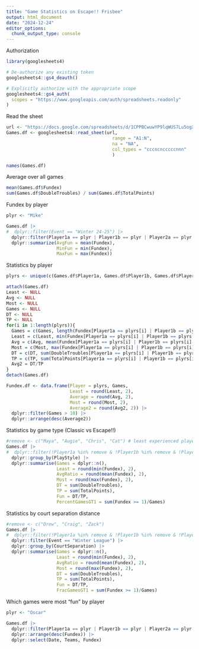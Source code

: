 ```yaml
---
title: "Game Statistics on Escape!! Frisbee"
output: html_document
date: "2024-12-24"
editor_options: 
  chunk_output_type: console
---
```


Authorization
```r
library(googlesheets4)

# De-authorize any existing token
googlesheets4::gs4_deauth()

# Explicitly authorize with the appropriate scope
googlesheets4::gs4_auth(
  scopes = "https://www.googleapis.com/auth/spreadsheets.readonly"
)
```

Read the sheet
```r
url <- "https://docs.google.com/spreadsheets/d/1CPPBCwuwYP9lqWUS7Lu5ogXHtdpX_-i_lzcdtsohbwY/edit#gid=0"
Games.df <- googlesheets4::read_sheet(url,
                                        range = "A1:N",
                                        na = "NA",
                                        col_types = "cccncncccccnnn"
                                        )
```

```r
names(Games.df)
```
Average over all games
```r
mean(Games.df$Fundex)
sum(Games.df$DoubleTroubles) / sum(Games.df$TotalPoints)
```

Fundex by player
```r
plyr <- "Mike"

Games.df |>
#  dplyr::filter(Event == "Winter 24-25") |>
  dplyr::filter(Player1a == plyr | Player1b == plyr | Player2a == plyr | Player2b == plyr) |>
  dplyr::summarize(AvgFun = mean(Fundex),
                   MinFun = min(Fundex),
                   MaxFun = max(Fundex))
```

Statistics by player
```r
plyrs <- unique(c(Games.df$Player1a, Games.df$Player1b, Games.df$Player2a, Games.df$Player2b))

attach(Games.df)
Least <- NULL
Avg <- NULL
Most <- NULL
Games <- NULL
DT <- NULL
TP <- NULL
for(i in 1:length(plyrs)){
  Games = c(Games, length(Fundex[Player1a == plyrs[i] | Player1b == plyrs[i] | Player2a == plyrs[i] | Player2b == plyrs[i]]))
  Least = c(Least, min(Fundex[Player1a == plyrs[i] | Player1b == plyrs[i] | Player2a == plyrs[i] | Player2b == plyrs[i]]))
  Avg = c(Avg, mean(Fundex[Player1a == plyrs[i] | Player1b == plyrs[i] | Player2a == plyrs[i] | Player2b == plyrs[i]]))
  Most = c(Most, max(Fundex[Player1a == plyrs[i] | Player1b == plyrs[i] | Player2a == plyrs[i] | Player2b == plyrs[i]]))
  DT = c(DT, sum(DoubleTroubles[Player1a == plyrs[i] | Player1b == plyrs[i] | Player2a == plyrs[i] | Player2b == plyrs[i]]))
  TP = c(TP, sum(TotalPoints[Player1a == plyrs[i] | Player1b == plyrs[i] | Player2a == plyrs[i] | Player2b == plyrs[i]]))
  Avg2 = DT/TP
}
detach(Games.df)

Fundex.df <- data.frame(Player = plyrs, Games, 
                        Least = round(Least, 2), 
                        Average = round(Avg, 2), 
                        Most = round(Most, 2),
                        Average2 = round(Avg2, 2)) |>
  dplyr::filter(Games > 10) |>
  dplyr::arrange(desc(Average2))

```

Statistics by game type (Classic vs Escape!!)
```r
#remove <- c("Maya", "Augie", "Chris", "Cat") # least experienced players
Games.df |>
#  dplyr::filter(!Player1a %in% remove & !Player1b %in% remove & !Player2a %in% remove & !Player2b %in% remove) |>
  dplyr::group_by(PlayStyle) |>
  dplyr::summarise(Games = dplyr::n(),
                   Least = round(min(Fundex), 2),
                   AvgRatio = round(mean(Fundex), 2),
                   Most = round(max(Fundex), 2), 
                   DT = sum(DoubleTroubles),
                   TP = sum(TotalPoints),
                   Fun = DT/TP,
                   PercentGamesGT1 = sum(Fundex >= 1)/Games)
```

Statistics by court separation distance
```r
#remove <- c("Drew", "Craig", "Zack") 
Games.df |>
#  dplyr::filter(!Player1a %in% remove & !Player1b %in% remove & !Player2a %in% remove & !Player2b %in% remove) |>
  dplyr::filter(Event == "Winter League") |>
  dplyr::group_by(CourtSeparation) |>
  dplyr::summarise(Games = dplyr::n(),
                   Least = round(min(Fundex), 2),
                   AvgRatio = round(mean(Fundex), 2),
                   Most = round(max(Fundex), 2), 
                   DT = sum(DoubleTroubles),
                   TP = sum(TotalPoints),
                   Fun = DT/TP,
                   FracGamesGT1 = sum(Fundex >= 1)/Games)
```

Which games were most "fun" by player
```r
plyr <- "Oscar"

Games.df |>
  dplyr::filter(Player1a == plyr | Player1b == plyr | Player2a == plyr | Player2b == plyr) |>
  dplyr::arrange(desc(Fundex)) |>
  dplyr::select(Date, Teams, Fundex)
```

